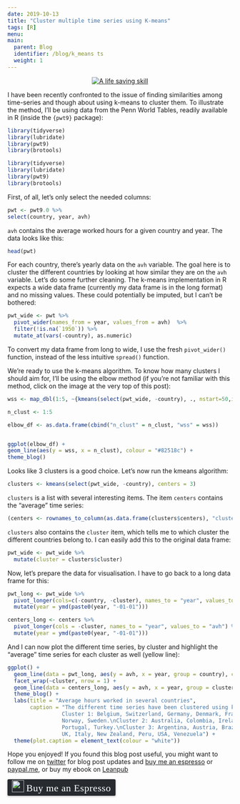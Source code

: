```yaml
---
date: 2019-10-13
title: "Cluster multiple time series using K-means"
tags: [R]
menu:
main:
  parent: Blog
  identifier: /blog/k_means ts
  weight: 1
---
```


<div style="text-align:center;">
<a href="https://en.wikipedia.org/wiki/Elbow_method_(clustering)">
  <img src="/img/deepfried_elbow.jpg" title = "A life saving skill"></a>
</div>


I have been recently confronted to the issue of finding similarities among time-series and though
about using k-means to cluster them. To illustrate the method, I'll be using data from the 
Penn World Tables, readily available in R (inside the `{pwt9}` package):

```r
library(tidyverse)
library(lubridate)
library(pwt9)
library(brotools)
```
```r
library(tidyverse)
library(lubridate)
library(pwt9)
library(brotools)
```

First, of all, let's only select the needed columns:

```r
pwt <- pwt9.0 %>%
select(country, year, avh)
```

`avh` contains the average worked hours for a given country and year. The data looks like this:

```r
head(pwt)
```

For each country, there's yearly data on the `avh` variable. The goal here is to cluster the different
countries by looking at how similar they are on the `avh` variable. Let's do some further cleaning.
The k-means implementation in R expects a wide data frame (currently my data frame is in the long 
format) and no missing values. These could potentially be imputed, but I can't be bothered:

```r
pwt_wide <- pwt %>%
  pivot_wider(names_from = year, values_from = avh)  %>%
  filter(!is.na(`1950`)) %>%
  mutate_at(vars(-country), as.numeric)
```

To convert my data frame from long to wide, I use the fresh `pivot_wider()` function, instead of the 
less intuitive `spread()` function.

We're ready to use the k-means algorithm. To know how many clusters I should aim for, I'll be using
the elbow method (if you're not familiar with this method, click on the image at the very top of
this post):

```r
wss <- map_dbl(1:5, ~{kmeans(select(pwt_wide, -country), ., nstart=50,iter.max = 15 )$tot.withinss})

n_clust <- 1:5

elbow_df <- as.data.frame(cbind("n_clust" = n_clust, "wss" = wss))


ggplot(elbow_df) +
geom_line(aes(y = wss, x = n_clust), colour = "#82518c") +
theme_blog()
```

Looks like 3 clusters is a good choice. Let's now run the kmeans algorithm:

```r
clusters <- kmeans(select(pwt_wide, -country), centers = 3)
```

`clusters` is a list with several interesting items. The item `centers` contains the "average" 
time series:

```r
(centers <- rownames_to_column(as.data.frame(clusters$centers), "cluster"))
```

`clusters` also contains the `cluster` item, which tells me to which cluster the different countries
belong to. I can easily add this to the original data frame:

```r
pwt_wide <- pwt_wide %>% 
  mutate(cluster = clusters$cluster)
```

Now, let's prepare the data for visualisation. I have to go back to a long data frame for this:

```r
pwt_long <- pwt_wide %>%
  pivot_longer(cols=c(-country, -cluster), names_to = "year", values_to = "avh") %>%
  mutate(year = ymd(paste0(year, "-01-01")))

centers_long <- centers %>%
  pivot_longer(cols = -cluster, names_to = "year", values_to = "avh") %>%  
  mutate(year = ymd(paste0(year, "-01-01")))
```

And I can now plot the different time series, by cluster and highlight the "average" time series
for each cluster as well (yellow line):

```r
ggplot() +
  geom_line(data = pwt_long, aes(y = avh, x = year, group = country), colour = "#82518c") +
  facet_wrap(~cluster, nrow = 1) + 
  geom_line(data = centers_long, aes(y = avh, x = year, group = cluster), col = "#b58900", size = 2) +
  theme_blog() +
  labs(title = "Average hours worked in several countries", 
       caption = "The different time series have been clustered using k-means.
                 Cluster 1: Belgium, Switzerland, Germany, Denmark, France, Luxembourg, Netherlands,
                 Norway, Sweden.\nCluster 2: Australia, Colombia, Ireland, Iceland, Japan, Mexico,
                 Portugal, Turkey.\nCluster 3: Argentina, Austria, Brazil, Canada, Cyprus, Spain, Finland,
                 UK, Italy, New Zealand, Peru, USA, Venezuela") +
  theme(plot.caption = element_text(colour = "white"))
```

Hope you enjoyed! If you found this blog post useful, you might want to follow 
me on [twitter](https://www.twitter.com/brodriguesco) for blog post updates and 
[buy me an espresso](https://www.buymeacoffee.com/brodriguesco) or [paypal.me](https://www.paypal.me/brodriguesco), or buy my ebook on [Leanpub](https://leanpub.com/modern_tidyverse)

<style>.bmc-button img{width: 27px !important;margin-bottom: 1px !important;box-shadow: none !important;border: none !important;vertical-align: middle !important;}.bmc-button{line-height: 36px !important;height:37px !important;text-decoration: none !important;display:inline-flex !important;color:#ffffff !important;background-color:#272b30 !important;border-radius: 3px !important;border: 1px solid transparent !important;padding: 1px 9px !important;font-size: 22px !important;letter-spacing:0.6px !important;box-shadow: 0px 1px 2px rgba(190, 190, 190, 0.5) !important;-webkit-box-shadow: 0px 1px 2px 2px rgba(190, 190, 190, 0.5) !important;margin: 0 auto !important;font-family:'Cookie', cursive !important;-webkit-box-sizing: border-box !important;box-sizing: border-box !important;-o-transition: 0.3s all linear !important;-webkit-transition: 0.3s all linear !important;-moz-transition: 0.3s all linear !important;-ms-transition: 0.3s all linear !important;transition: 0.3s all linear !important;}.bmc-button:hover, .bmc-button:active, .bmc-button:focus {-webkit-box-shadow: 0px 1px 2px 2px rgba(190, 190, 190, 0.5) !important;text-decoration: none !important;box-shadow: 0px 1px 2px 2px rgba(190, 190, 190, 0.5) !important;opacity: 0.85 !important;color:#82518c !important;}</style><link href="https://fonts.googleapis.com/css?family=Cookie" rel="stylesheet"><a class="bmc-button" target="_blank" href="https://www.buymeacoffee.com/brodriguesco"><img src="https://www.buymeacoffee.com/assets/img/BMC-btn-logo.svg" alt="Buy me an Espresso"><span style="margin-left:5px">Buy me an Espresso</span></a>
